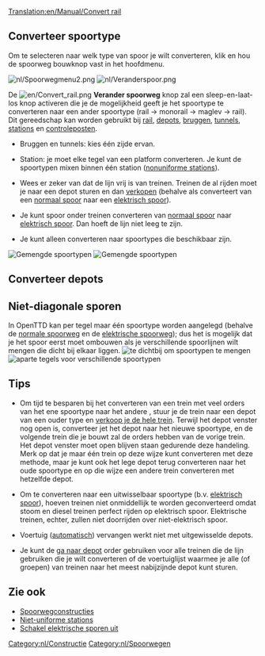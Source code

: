 [[Translation:en/Manual/Convert rail]]
{{nl/Tutorial}}

==Converteer spoortype==
Om te selecteren naar welk type van spoor je wilt converteren, klik en hou de spoorweg bouwknop vast in het hoofdmenu. 

[[File:nl/Spoorwegmenu2.png|left|frame]] [[File:nl/Veranderspoor.png|none|frame]]

De [[File:en/Convert rail.png]] '''Verander spoorweg''' knop zal een sleep-en-laat-los knop activeren die je de mogelijkheid geeft je het spoortype te converteren naar een ander spoortype (rail -> monorail -> maglev -> rail). Dit gereedschap kan worden gebruikt bij [[nl/Manual/Bouw sporen|rail]], [[nl/Manual/Depots bouwen|depots]], [[nl/Manual/Bruggen bouwen|bruggen]], [[nl/Manual/Tunnels|tunnels]], [[nl/Manual/Stations|stations]] en [[nl/Manual/Controleposten|controleposten]].

* Bruggen en tunnels: kies één zijde ervan.

* Station: je moet elke tegel van een platform converteren. Je kunt de spoortypen mixen binnen één station ([[nl/Archive/Manual/Settings/Niet-uniforme stations|nonuniforme stations]]).

* Wees er zeker van dat de lijn vrij is van treinen. Treinen de al rijden moet je naar een depot  sturen en dan [[nl/Manual/Treinen kopen en verkopen#Hoe_verkoop/verwijder_ik_treinen?|verkopen]] (behalve als converteert van een [[nl/Manual/Base Set/Spoorwegen|normaal spoor]] naar een [[nl/Manual/Base Set/Geëlektrificeerde spoorwegen|elektrisch spoor]]).

* Je kunt spoor onder treinen converteren van [[nl/Manual/Base Set/Spoorwegen|normaal spoor]] naar [[nl/Manual/Base Set/Geëlektrificeerde spoorwegen|elektrisch spoor]]. Dan hoeft de lijn niet leeg te zijn.

* Je kunt alleen converteren naar spoortypes die beschikbaar zijn.
[[File:en/Convert station.png|left|frame|Gemengde spoortypen]]
[[File:en/Convert rail tunnel.png|none|frame|Gemengde spoortypen]]
{{en/-}}

==Converteer depots==
{{nl/Opmerking|Alleen lege [[nl/Manual/Depots|depots]] kunnen worden geconverteerd (tenzij het spoortype uitwisselbaar is)}}


==Niet-diagonale sporen==
In OpenTTD kan per tegel maar één spoortype worden aangelegd (behalve de [[nl/Manual/Base Set/Spoorwegen|normale spoorweg]] en de [[nl/Manual/Base Set/Geëlektrificeerde spoorwegen|elektrische spoorweg]]); dus het is mogelijk dat je het spoor eerst moet ombouwen als je verschillende spoorlijnen wilt mengen die dicht bij elkaar liggen.
[[File:en/Convert rail close.png|left|frame|te dichtbij om spoortypen te mengen]]
[[File:en/Convert rail good.png|none|frame|aparte tegels voor verschillende spoortypen]] 
{{en/-}}

==Tips==
* Om tijd te besparen bij het converteren van een trein met veel orders van het ene spoortype naar het andere , stuur je de trein naar een depot van een ouder type en [[en/Manual/Sell entire train|verkoop je de hele trein]]. Terwijl het depot venster nog open is, converteer jet het depot naar het nieuwe spoortype, en de volgende trein die je bouwt zal de orders hebben van de vorige trein. Het depot venster moet open blijven staan gedurende deze handeling. Merk op dat je maar één trein op deze wijze kunt converteren met deze methode, maar je kunt ook het lege depot terug converteren naar het oude spoortype en op die wijze een andere trein converteren met hetzelfde depot.

* Om te converteren naar een uitwisselbaar spoortype (b.v. [[nl/Manual/Base Set/Geëlektrificeerde spoorwegen|elektrisch spoor]]), hoeven treinen niet onmiddellijk te worden geconverteerd omdat stoom en diesel treinen perfect rijden op elektrisch spoor.  Elektrische treinen, echter, zullen niet doorrijden over niet-elektrisch spoor.

* Voertuig ([[nl/Manual/Voertuig vervangen|automatisch]]) vervangen werkt niet met uitgewisselde depots.

* Je kunt de [[nl/Manual/Orders|ga naar depot]] order gebruiken voor alle treinen die de lijn gebruiken die je wilt converteren of de voertuiglijst waarmee je alle (of groepen) van treinen naar het meest nabijzijnde depot kunt sturen.

==Zie ook==
*[[nl/Manual/Spoorwegconstructies|Spoorwegconstructies]]
*[[nl/Archive/Manual/Settings/Niet-uniforme stations|Niet-uniforme stations]]
*[[en/Archive/Manual/Settings/Advanced Settings/Vehicles|Schakel elektrische sporen uit]]

[[Category:nl/Constructie]]
[[Category:nl/Spoorwegen]]